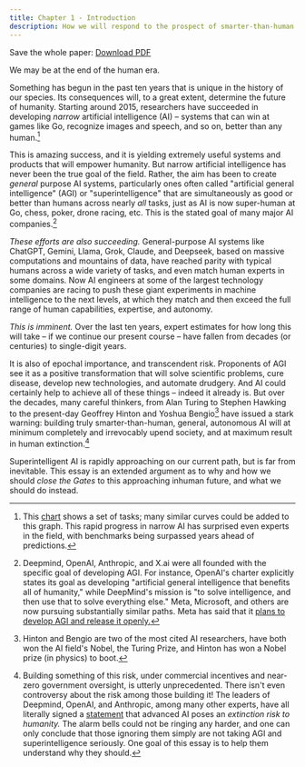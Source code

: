 ```yaml
---
title: Chapter 1 - Introduction
description: How we will respond to the prospect of smarter-than-human AI is the most pressing issue of our time. This essay provides a path forward.
---
```


Save the whole paper: [Download PDF](https://keepthefuturehuman.ai/wp-content/uploads/2025/03/Keep_the_Future_Human__AnthonyAguirre__5March2025.pdf)

We may be at the end of the human era.

Something has begun in the past ten years that is unique in the history of our species. Its consequences will, to a great extent, determine the future of humanity. Starting around 2015, researchers have succeeded in developing *narrow* artificial intelligence (AI) – systems that can win at games like Go, recognize images and speech, and so on, better than any human.[^1]

This is amazing success, and it is yielding extremely useful systems and products that will empower humanity. But narrow artificial intelligence has never been the true goal of the field. Rather, the aim has been to create *general* purpose AI systems, particularly ones often called "artificial general intelligence" (AGI) or "superintelligence" that are simultaneously as good or better than humans across nearly *all* tasks, just as AI is now super-human at Go, chess, poker, drone racing, etc. This is the stated goal of many major AI companies.[^2]

*These efforts are also succeeding.* General-purpose AI systems like ChatGPT, Gemini, Llama, Grok, Claude, and Deepseek, based on massive computations and mountains of data, have reached parity with typical humans across a wide variety of tasks, and even match human experts in some domains. Now AI engineers at some of the largest technology companies are racing to push these giant experiments in machine intelligence to the next levels, at which they match and then exceed the full range of human capabilities, expertise, and autonomy.

*This is imminent.* Over the last ten years, expert estimates for how long this will take – if we continue our present course – have fallen from decades (or centuries) to single-digit years.

It is also of epochal importance, and transcendent risk. Proponents of AGI see it as a positive transformation that will solve scientific problems, cure disease, develop new technologies, and automate drudgery. And AI could certainly help to achieve all of these things – indeed it already is. But over the decades, many careful thinkers, from Alan Turing to Stephen Hawking to the present-day Geoffrey Hinton and Yoshua Bengio[^3] have issued a stark warning: building truly smarter-than-human, general, autonomous AI will at minimum completely and irrevocably upend society, and at maximum result in human extinction.[^4]

Superintelligent AI is rapidly approaching on our current path, but is far from inevitable. This essay is an extended argument as to why and how we should *close the Gates* to this approaching inhuman future, and what we should do instead.

[^1]: This [chart](https://time.com/6300942/ai-progress-charts/) shows a set of tasks; many similar curves could be added to this graph. This rapid progress in narrow AI has surprised even experts in the field, with benchmarks being surpassed years ahead of predictions.
[^2]: Deepmind, OpenAI, Anthropic, and X.ai were all founded with the specific goal of developing AGI. For instance, OpenAI's charter explicitly states its goal as developing "artificial general intelligence that benefits all of humanity," while DeepMind's mission is "to solve intelligence, and then use that to solve everything else." Meta, Microsoft, and others are now pursuing substantially similar paths. Meta has said that it [plans to develop AGI and release it openly.](https://www.forbes.com/sites/johnkoetsier/2024/01/18/zuckerberg-on-ai-meta-building-agi-for-everyone-and-open-sourcing-it/)
[^3]: Hinton and Bengio are two of the most cited AI researchers, have both won the AI field's Nobel, the Turing Prize, and Hinton has won a Nobel prize (in physics) to boot.
[^4]: Building something of this risk, under commercial incentives and near-zero government oversight, is utterly unprecedented. There isn't even controversy about the risk among those building it! The leaders of Deepmind, OpenAI, and Anthropic, among many other experts, have all literally signed a [statement](https://www.safe.ai/work/statement-on-ai-risk) that advanced AI poses an *extinction risk to humanity.* The alarm bells could not be ringing any harder, and one can only conclude that those ignoring them simply are not taking AGI and superintelligence seriously. One goal of this essay is to help them understand why they should.